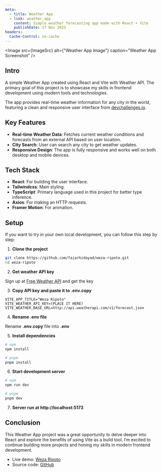 ```yaml
---
meta:
  - title: Weather App
  - link: weather-app
    content: Simple weather forecasting app made with React + Vite
    publishDate: 17 Nov 2023
headers:
  Cache-Control: no-cache
---
```



<Image
  src={ImageSrc}
  alt={"Weather App Image"}
  caption="Weather App Screenshot"
/>

## Intro

A simple Weather App created using React and Vite with Weather API.
The primary goal of this project is to showcase my skills in frontend development using modern tools and technologies.

The app provides real-time weather information for any city in the world, featuring a clean and responsive user interface from [devchallenges.io](https://legacy.devchallenges.io/challenges/mM1UIenRhK808W8qmLWv).

## Key Features

- **Real-time Weather Data**: Fetches current weather conditions and forecasts from an external API based on user location.
- **City Search**: User can search any city to get weather updates.
- **Responsive Design**: The app is fully responsive and works well on both desktop and mobile devices.

## Tech Stack

- **React**: For building the user interface.
- **Tailwindcss**: Main styling.
- **TypeScript**: Primary language used in this project for better type inference.
- **Axios**: For making an HTTP requests.
- **Framer Motion**: For animation.

## Setup

If you want to try in your own local development, you can follow this step by step:

1. **Clone the project**

```bash
git clone https://github.com/fajarhidayad/weza-ripoto.git
cd weza-ripoto
```

2. **Get weather API key**

Sign up at [Free Weather API](https://www.weatherapi.com/) and get the key

3. **Copy API key and paste it to .env.copy**

```.env
VITE_APP_TITLE="Weza Ripoto"
VITE_WEATHER_API_KEY=(PLACE IT HERE)
VITE_WEATHER_BASE_URL=http://api.weatherapi.com/v1/forecast.json
```

4. **Rename .env file**

Rename **.env.copy** file into **.env**

5. **Install dependencies**

```bash
# npm
npm install

# pnpm
pnpm install
```

6. **Start development server**

```bash
# npm
npm run dev

# pnpm
pnpm dev
```

7. **Server run at http://localhost:5173**

## Conclusion

This Weather App project was a great opportunity to delve deeper into React and explore the benefits of using Vite as a build tool. I’m excited to continue building more projects and honing my skills in modern frontend development.

- Live demo: [Weza Ripoto](https://weza-ripoto.vercel.app)
- Source code: [GitHub](https://github.com/fajarhidayad/weza-ripoto)
